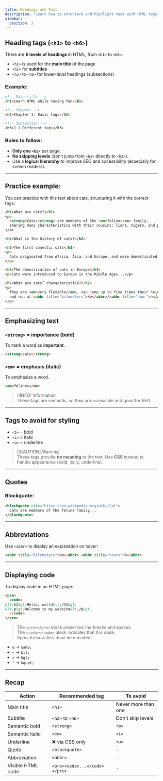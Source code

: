 ```yaml
---
title: Headings and Text
description: "Learn how to structure and highlight text with HTML tags."
sidebar:
  position: 3
---
```


## Heading tags (`<h1>` to `<h6>`)

There are **6 levels of headings** in HTML, from `<h1>` to `<h6>`.

- `<h1>` is used for the **main title** of the page
- `<h2>` for **subtitles**
- `<h3>` to `<h6>` for lower-level headings (subsections)

### Example:

```html
<!-- Main title -->
<h1>Learn HTML while having fun</h1>

<!-- Chapter -->
<h2>Chapter 1: Basic tags</h2>

<!-- Subsection -->
<h3>1.1 Different tags</h3>
```

### Rules to follow:

- **Only one `<h1>`** per page.
- **No skipping levels** (don’t jump from `<h1>` directly to `<h3>`).
- Use a **logical hierarchy** to improve SEO and accessibility (especially for screen readers).

---

## Practice example:

You can practice with this text about cats, structuring it with the correct tags:

```html
<h1>What are cats?</h1>
<p>
  <strong>Cats</strong> are members of the <em>feline</em> family,
  sharing many characteristics with their cousins: lions, tigers, and panthers.
</p>

<h2>What is the history of cats?</h2>

<h3>The first domestic cats</h3>
<p>
  Cats originated from Africa, Asia, and Europe, and were domesticated around 9,000 years ago...
</p>

<h3>The domestication of cats in Europe</h3>
<p>Cats were introduced to Europe in the Middle Ages...</p>

<h2>What are cats’ characteristics?</h2>
<p>
  They are <em>very flexible</em>, can jump up to five times their height,
  and run at <abbr title="kilometers">km</abbr>/<abbr title="hour">h</abbr>.
</p>
```

---

## Emphasizing text

### `<strong>` = importance (bold)

To mark a word as **important**.

```html
<strong>cats</strong>
```

### `<em>` = emphasis (italic)

To emphasize a word.

```html
<em>felines</em>
```

> [!INFO] Information  
> These tags are semantic, so they are accessible and good for SEO.

---

## Tags to avoid for styling

- `<b>` = bold
- `<i>` = italic
- `<u>` = underline

> [!CAUTION] Warning  
> These tags provide **no meaning** to the text. Use **CSS** instead to handle appearance (bold, italic, underline).

---

## Quotes

### Blockquote:

```html
<blockquote cite="https://en.wikipedia.org/wiki/Cat">
  Cats are members of the feline family...
</blockquote>
```

---

## Abbreviations

Use `<abbr>` to display an explanation on hover:

```html
<abbr title="kilometers">km</abbr> <abbr title="hours">h</abbr>
```

---

## Displaying code

To display code in an HTML page:

```html
<pre>
  <code>
&lt;h1&gt;Hello, world&lt;/h1&gt;
&lt;p&gt;Welcome to my website&lt;/p&gt;
  </code>
</pre>
```

> The `<pre></pre>` block preserves line breaks and spaces.  
> The `<code></code>` block indicates that it is code.  
> Special characters must be encoded:

- `&` → `&amp;`
- `<` → `&lt;`
- `>` → `&gt;`
- `"` → `&quot;`

---

## Recap

| Action                         | Recommended tag               | To avoid              |
| ------------------------------- | ----------------------------- | --------------------- |
| Main title                      | `<h1>`                        | Never more than one   |
| Subtitle                        | `<h2>` to `<h6>`              | Don’t skip levels     |
| Semantic bold                   | `<strong>`                    | `<b>`                 |
| Semantic italic                 | `<em>`                        | `<i>`                 |
| Underline                       | ❌ via CSS only               | `<u>`                 |
| Quote                           | `<blockquote>`                | -                     |
| Abbreviation                    | `<abbr>`                      | -                     |
| Visible HTML code               | `<pre><code>...</code></pre>` | -                     |
